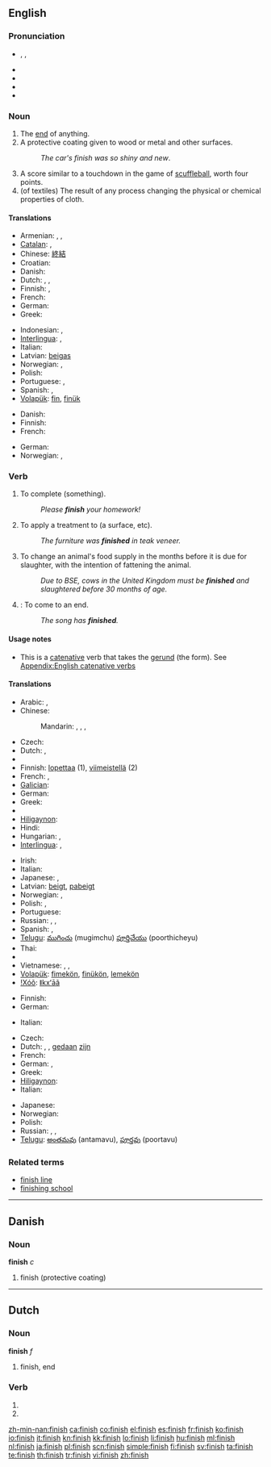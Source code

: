 ==English==

===Pronunciation===
* {{enPR|fĭn'ĭsh}}, {{IPA|/ˈfɪnɪʃ/}}, {{SAMPA|/"fInIS/}}
* {{audio|en-uk-finnish.ogg|Audio (UK)}}
* {{audio|en-us-finish.ogg|Audio (US)}}
* {{audio|En-uk-to finish.ogg|Audio (UK)}}
* {{homophones|Finnish}}

===Noun===
{{en-noun|es}}

# The [[end]] of anything.
# A protective coating given to wood or metal and other surfaces.
#: ''The car's finish was so shiny and new''.
# A score similar to a touchdown in the game of [[scuffleball]], worth four points.
# (of textiles) The result of any process changing the physical or chemical properties of cloth.

====Translations====

{{trans-top|end}}
* Armenian: {{t-|hy|վերջ|tr=verǰ}}, {{t|hy|ավարտ|tr=avart}}, {{t-|hy|վախճան|tr=vaxč̣an}}
* [[Catalan]]: {{t-|ca|meta|f}}, {{t-|ca|fita|f}}
* Chinese: [[終結]]
* Croatian: {{t+|hr|cilj|m}}
* Danish: {{t-|da|slutning|c}}
* Dutch: {{t-|nl|eindstreep|f}}, {{t+|nl|finish|f}}, {{t+|nl|meet|f}}
* Finnish: {{t+|fi|loppu}}, {{t+|fi|maali}}
* French: {{t+|fr|fin|f}}
* German: {{t+|de|Ende|n}}
* Greek: {{t+|el|τέλος|n|tr=télos}}
{{trans-mid}}
* Indonesian: {{t|id|tamat|xs=Indonesian}},  {{t|id|selesai|xs=Indonesian}}
* [[Interlingua]]: {{t-|ia|fin|xs=Interlingua}}, {{t-|ia|termination|xs=Interlingua}}
* Italian: {{t+|it|fine|f}}
* Latvian: [[beigas]] {{f}}
* Norwegian: {{t|no|avslutning}} {{m|f}}, {{t|no|slutt|m}}
* Polish: {{t+|pl|koniec|m}}
* Portuguese: {{t+|pt|fim|m}}, {{t+|pt|acabamento|m}}
* Spanish: {{t+|es|meta|f}}, {{t+|es|fin|m}}
* [[Volapük]]: [[fin]], [[finük]]
{{trans-bottom}}

{{trans-top|protective coating}}
* Danish: {{t-|da|finish|c}}
* Finnish: {{t-|fi|pintakäsittely}}
* French: {{t+|fr|fini|m}}
{{trans-mid}}
* German: {{t+|de|Lack|m}}
* Norwegian: {{t|no|toppstrøk|n}}, {{t-|no|finish|m}}
{{trans-bottom}}

{{trans-top|score in scuffleball}}
{{trans-mid}}
{{trans-bottom}}

===Verb===
{{en-verb|finishes|finishing|finished}}

# {{transitive}} To complete (something).
#: ''Please '''finish''' your homework!''
# {{transitive}} To apply a treatment to (a surface, etc).
#: ''The furniture was '''finished''' in teak veneer.''
# {{transitive}} To change an animal's food supply in the months before it is due for slaughter, with the intention of fattening the animal.
#: ''Due to BSE, cows in the United Kingdom must be '''finished''' and slaughtered before 30 months of age.''
# {{intransitive}}: To come to an end.
#: ''The song has '''finished'''.''

====Usage notes====
* {{sense|transitive, to complete}} This is a [[catenative]] verb that takes the [[gerund]] (the {{term|-ing}} form). See [[Appendix:English catenative verbs]]

====Translations====
{{trans-top|to complete}}
* Arabic: {{t|ar|فرغ|tr=faragha}}, {{t|ar|أنهى|tr='anhaa}}
* Chinese:
*: Mandarin: {{t-|cmn|完成|tr=wánchéng|sc=Hani}}, {{t-|cmn|完|tr=wán|sc=Hani}}, {{t-|cmn|結束|sc=Hani}},  {{t-|cmn|结束|tr=jiéshù|sc=Hani}}
* Czech: {{t-|cs|dokončit}}
* Dutch: {{t+|nl|afwerken}}, {{t+|nl|beëindigen}}
* {{trreq|Esperanto}}
* Finnish: [[lopettaa]] (1), [[viimeistellä]] (2)
* French: {{t+|fr|finir}}, {{t+|fr|achever}}
* [[Galician]]: {{t+|gl|acabar|xs=Galician}}
* German: {{t+|de|beenden}}
* Greek: {{t+|el|τελειώνω|tr=teleióno}}
* {{trreq|Hebrew}}
* [[Hiligaynon]]: {{tø|hil|aban|alt=ában}}
* Hindi: {{t|hi|अंत करना|tr=anta karnā|xs=Hindi}}
* Hungarian: {{t|hu|befejez}}, {{t|hu|végez}}
* [[Interlingua]]: {{t-|ia|finir|xs=Interlingua}}, {{t-|ia|terminar|xs=Interlingua}}
{{trans-mid}}
* Irish: {{t-|ga|críochnaigh|xs=Irish}}
* Italian: {{t+|it|finire}}
* Japanese: {{t+|ja|終了|alt=終了する|tr=しゅうりょうする, shūryō-suru}}, {{t-|ja|終える|tr=おえる, oeru}}
* Latvian: [[beigt]], [[pabeigt]]
* Norwegian: {{t|no|fullføre}},  {{t+|no|avslutte}}
* Polish: {{t+|pl|dokonywać}}, {{t+|pl|dokonać}}
* Portuguese: {{t+|pt|acabar}}
* Russian: {{t+|ru|окончить|tr=okónčit’}} {{pf}}, {{t+|ru|закончить|tr=zakónčit’}} {{pf}}, {{t+|ru|заканчивать|tr=zakánčivat’}} {{pf}}
* Spanish: {{t+|es|acabar}}, {{t+|es|terminar}}
* [[Telugu]]: [[ముగించు]] (mugimchu) [[పూర్తిచేయు]] (poorthicheyu)
* Thai: {{t-|th|เสร็จ|tr=serg}}
* {{trreq|Turkish}}
* Vietnamese: {{t+|vi|kết thúc|xs=Vietnamese}},  {{t+|vi|hoàn thành|xs=Vietnamese}},  {{t|vi|làm xong|xs=Vietnamese}}
* [[Volapük]]: [[fimekön]], [[finükön]], [[lemekön]]
* [[!Xóõ]]: [[ǁkxʻāã]]
{{trans-bottom}}

{{trans-top|to apply a final treatment to}}
* Finnish: {{t-|fi|viimeistellä}}
* German: {{t-|de|fertigstellen}}
{{trans-mid}}
* Italian: {{t+|it|rifinire}}
{{trans-bottom}}

{{trans-top|to come to an end}}
* Czech: {{t+|cs|skončit}}
* Dutch: {{t+|nl|ophouden}}, {{t+|nl|eindigen}}, [[gedaan]] [[zijn]]
* French: {{t+|fr|finir}}
* German: {{t+|de|enden}}, {{t+|de|aufhören}}
* Greek: {{t+|el|τελειώνω|tr=teleióno}}
* [[Hiligaynon]]: {{tø|hil|aban|alt=ában}}
* Italian: {{t+|it|finire}}
{{trans-mid}}
* Japanese: {{t-|ja|終わる|tr=おわる, owaru}}
* Norwegian: {{t+|no|avslutte}}
* Polish: {{t+|pl|skończyć|alt=skończyć się}}
* Russian: {{t|ru|окончиться|tr=okónčit’sja}} {{pf}}, {{t|ru|закончиться|tr=zakónčit’sja}} {{pf}}, {{t|ru|заканчиваться|tr=zakánčivat’sja}} {{pf}}
* [[Telugu]]: [[అంతమవు]] (antamavu), [[పూర్తవు]] (poortavu)
{{trans-bottom}}

===Related terms===
* [[finish line]]
* [[finishing school]]

----

==Danish==

===Noun===
'''finish''' ''c''

# finish (protective coating)

----

==Dutch==

===Noun===
'''finish''' ''f''

# finish, end

===Verb===
{{infl|nl}}

# {{nl-verb-form|p=1|n=sg|t=pres|m=ind|finishen}}
# {{nl-verb-form|m=imp|finishen}}

[[zh-min-nan:finish]]
[[ca:finish]]
[[co:finish]]
[[el:finish]]
[[es:finish]]
[[fr:finish]]
[[ko:finish]]
[[io:finish]]
[[it:finish]]
[[kn:finish]]
[[kk:finish]]
[[lo:finish]]
[[li:finish]]
[[hu:finish]]
[[ml:finish]]
[[nl:finish]]
[[ja:finish]]
[[pl:finish]]
[[scn:finish]]
[[simple:finish]]
[[fi:finish]]
[[sv:finish]]
[[ta:finish]]
[[te:finish]]
[[th:finish]]
[[tr:finish]]
[[vi:finish]]
[[zh:finish]]